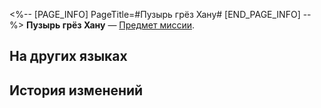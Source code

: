 <%-- [PAGE_INFO]
PageTitle=#Пузырь грёз Хану#
[END_PAGE_INFO] --%>
{{Предмет Инфобокс
|id          = 140466
|Изображение = Предмет Пузырь грёз Хану.png
|Тип         = Предмет миссии
|Инвентарь   = Миссии
|Редкость    = 3
|Эффект      = 
|Описание    = Награда за победу в игре «Побег братца Хану». Пузырь содержит самые яркие фрагменты истории Хану. Возможно, что-то такое и впрямь происходило в реальности.
}}
'''Пузырь грёз Хану''' — [[Предмет миссии]].

==На других языках==
{{На других языках
|en   = Hanu's Dream Bubble
|zhs  = 「哈努兄弟」的梦泡
|zht  = 「哈努兄弟」的夢泡
|ja   = 「ブラザーハヌ」の夢の泡
|ko   = 「하누 형제」의 꿈방울
|es   = Burbuja de ensueño de Hanu
|fr   = Bulle onirique de Hanu
|ru   = Пузырь грёз Хану
|th   = ฟองแห่งความฝันของ "ลูกพี่ Hanu"
|vi   = Bong Bóng Giấc Mơ Của "Người Anh Em Hanu"
|de   = Hanus Traumblase
|id   = Gelembung Mimpi "Hanu"
|pt   = Bolha de Sonhos de Hanu
}}

==История изменений==
{{История изменений|3.5}}